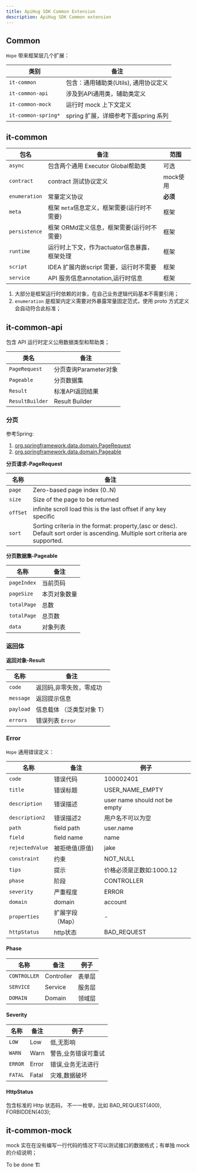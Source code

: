 ```yaml
---
title: ApiHug SDK Common Extension
description: ApiHug SDK Common extension
---
```



## Common

`Hope` 带来框架层几个扩展：

| 类别                  | 备注                        |
|---------------------|---------------------------|
| `it-common`         | 包含：通用辅助类(Utils), 通用协议定义   |
| `it-common-api`     | 涉及到API通用类，辅助类定义           |
| `it-common-mock`    | 运行时 mock 上下文定义            |
| `it-common-spring*` | spring 扩展，详细参考下面spring 系列 |


## it-common

| 包名            | 备注                         | 范围     |
|---------------|----------------------------|--------|
| `async`       | 包含两个通用 Executor Global帮助类  | 可选     |
| `contract`    | contract 测试协议定义            | mock使用 |
| `enumeration` | 常量定义协议                     | **必须** |
| `meta`        | 框架 `meta`信息定义，框架需要(运行时不需要) | 框架     |
| `persistence` | 框架 ORMd定义信息，框架需要(运行时不需要)   | 框架     |
| `runtime`     | 运行时上下文，作为actuator信息暴露，框架处理 | 框架     |
| `script`      | IDEA 扩展内嵌script 需要，运行时不需要  | 框架     |
| `service`     | API 服务信息annotation,运行时信息   | 框架     |

1. 大部分是框架运行时依赖的对象，在自己业务逻辑代码基本不需要引用；
2. `enumeration` 是框架内定义需要对外暴露常量固定范式，使用 proto 方式定义会自动符合此标准；

## it-common-api

包含 API 运行时定义公用数据类型和帮助类；

| 类名              | 备注              |
|-----------------|-----------------|
| `PageRequest`   | 分页查询Parameter对象 |
| `Pageable`      | 分页数据集           |
| `Result`        | 标准API返回结果       |
| `ResultBuilder` | Result Builder  |

### 分页

参考Spring:

1. [org.springframework.data.domain.PageRequest](https://github.com/spring-projects/spring-data-commons/blob/main/src/main/java/org/springframework/data/domain/PageRequest.java)
2. [org.springframework.data.domain.Pageable](https://github.com/spring-projects/spring-data-commons/blob/main/src/main/java/org/springframework/data/domain/Pageable.java)

**分页请求-PageRequest**

| 名称       | 备注                                                                                                                             |
|----------|--------------------------------------------------------------------------------------------------------------------------------|
| `page`   | Zero-based page index (0..N)                                                                                                   |
| `size`   | Size of the page to be returned                                                                                                |
| `offSet` | infinite scroll load this is the last offset if any key specific                                                               |
| `sort`   | Sorting criteria in the format: property,(asc or desc). Default sort order is ascending. Multiple sort criteria are supported. |


**分页数据集-Pageable**

| 名称          | 备注     |
|-------------|--------|
| `pageIndex` | 当前页码   |
| `pageSize`  | 本页对象数量 |
| `totalPage` | 总数     |
| `totalPage` | 总页数    |
| `data`      | 对象列表   |

### 返回体

**返回对象-Result**


| 名称        | 备注             |
|-----------|----------------|
| `code`    | 返回码,非零失败，零成功   |
| `message` | 返回提示信息         |
| `payload` | 信息载体 （泛类型对象 T） |
| `errors`  | 错误列表 `Error`   |


### Error

`Hope` 通用错误定义：

| 名称              | 备注         | 例子                            |
|-----------------|------------|-------------------------------|
| `code`          | 错误代码       | 100002401                     |
| `title`         | 错误标题       | USER_NAME_EMPTY               |
| `description`   | 错误描述       | user name should not be empty |
| `description2`  | 错误描述2      | 用户名不可以为空                      |
| `path`          | field path | user.name                     |
| `field`         | field name | name                          |
| `rejectedValue` | 被拒绝值(原值)   | jake                          |
| `constraint`    | 约束         | NOT_NULL                      |
| `tips`          | 提示         | 价格必须是正数如:1000.12              |
| `phase`         | 阶段         | CONTROLLER                    |
| `severity`      | 严重程度       | ERROR                         |
| `domain`        | domain     | account                       |
| `properties`    | 扩展字段（Map）  | -                             |
| `httpStatus`    | http状态     | BAD_REQUEST                   |


#### Phase

| 名称           | 备注         | 例子  |
|--------------|------------|-----|
| `CONTROLLER` | Controller | 表单层 |
| `SERVICE`    | Service    | 服务层 |
| `DOMAIN`     | Domain     | 领域层 |



#### Severity

| 名称      | 备注    | 例子         |
|---------|-------|------------|
| `LOW`   | Low   | 低,无影响      |
| `WARN`  | Warn  | 警告,业务错误可重试 |
| `ERROR` | Error | 错误,业务无法进行  |
| `FATAL` | Fatal | 灾难,数据破坏    |


#### HttpStatus

包含标准的 Http 状态码， 不一一枚举，比如 BAD_REQUEST(400), FORBIDDEN(403);


## it-common-mock

mock 实在在没有编写一行代码的情况下可以测试接口的数据格式；有单独 mock 的介绍说明；


<TipInfo>To be done 🏗️</TipInfo>
